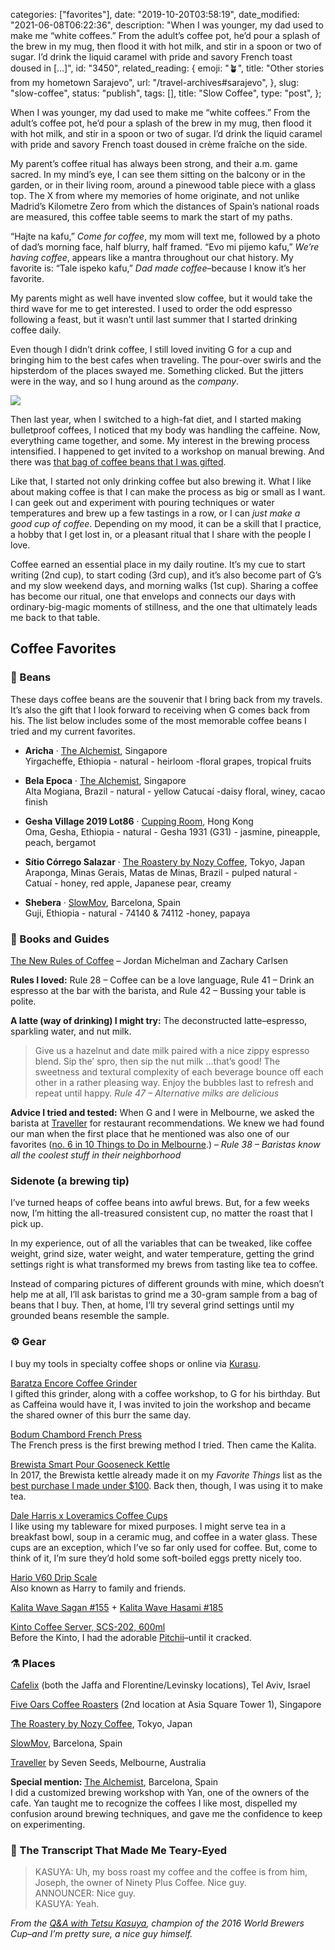 
  categories: ["favorites"],
  date: "2019-10-20T03:58:19",
  date_modified: "2021-06-08T06:22:36",
  description:
    "When I was younger, my dad used to make me “white coffees.” From the adult’s coffee pot, he’d pour a splash of the brew in my mug, then flood it with hot milk, and stir in a spoon or two of sugar. I’d drink the liquid caramel with pride and savory French toast doused in […]",
  id: "3450",
  related_reading: {
    emoji: "🪴",
    title: "Other stories from my hometown Sarajevo",
    url: "/travel-archives#sarajevo",
  },
  slug: "slow-coffee",
  status: "publish",
  tags: [],
  title: "Slow Coffee",
  type: "post",
};


When I was younger, my dad used to make me “white coffees.” From the adult’s coffee pot, he’d pour a splash of the brew in my mug, then flood it with hot milk, and stir in a spoon or two of sugar. I’d drink the liquid caramel with pride and savory French toast doused in crème fraîche on the side.

My parent’s coffee ritual has always been strong, and their a.m. game sacred. In my mind’s eye, I can see them sitting on the balcony or in the garden, or in their living room, around a pinewood table piece with a glass top. The X from where my memories of home originate, and not unlike Madrid’s Kilometre Zero from which the distances of Spain’s national roads are measured, this coffee table seems to mark the start of my paths.

“Hajte na kafu,” _Come for coffee_, my mom will text me, followed by a photo of dad’s morning face, half blurry, half framed. “Evo mi pijemo kafu,” _We’re having coffee_, appears like a mantra throughout our chat history. My favorite is: “Tale ispeko kafu,” _Dad made coffee_–because I know it’s her favorite.

My parents might as well have invented slow coffee, but it would take the third wave for me to get interested. I used to order the odd espresso following a feast, but it wasn’t until last summer that I started drinking coffee daily.

Even though I didn’t drink coffee, I still loved inviting G for a cup and bringing him to the best cafes when traveling. The pour-over swirls and the hipsterdom of the places swayed me. Something clicked. But the jitters were in the way, and so I hung around as the _company_.

![](/pages/posts/slow-coffee/five_oars_g_q90.jpg)

Then last year, when I switched to a high-fat diet, and I started making bulletproof coffees, I noticed that my body was handling the caffeine. Now, everything came together, and some. My interest in the brewing process intensified. I happened to get invited to a workshop on manual brewing. And there was [that bag of coffee beans that I was gifted](/posts/favorite-things-2018#the-unexpected-discovery).

Like that, I started not only drinking coffee but also brewing it. What I like about making coffee is that I can make the process as big or small as I want. I can geek out and experiment with pouring techniques or water temperatures and brew up a few tastings in a row, or I can _just make a good cup of coffee_. Depending on my mood, it can be a skill that I practice, a hobby that I get lost in, or a pleasant ritual that I share with the people I love.

Coffee earned an essential place in my daily routine. It’s my cue to start writing (2nd cup), to start coding (3rd cup), and it’s also become part of G’s and my slow weekend days, and morning walks (1st cup). Sharing a coffee has become our ritual, one that envelops and connects our days with ordinary-big-magic moments of stillness, and the one that ultimately leads me back to that table.

## Coffee Favorites

### 🍃 Beans

These days coffee beans are the souvenir that I bring back from my travels. It’s also the gift that I look forward to receiving when G comes back from his. The list below includes some of the most memorable coffee beans I tried and my current favorites.

- **Aricha** · [The Alchemist](http://www.alchemist.com.sg/), Singapore\
  Yirgacheffe, Ethiopia - natural - heirloom -floral grapes, tropical fruits

- **Bela Epoca** · [The Alchemist](http://www.alchemist.com.sg/), Singapore\
  Alta Mogiana, Brazil - natural - yellow Catucaí -daisy floral, winey, cacao finish

- **Gesha Village 2019 Lot86** · [Cupping Room](https://cuppingroom.hk/), Hong Kong\
  Oma, Gesha, Ethiopia - natural - Gesha 1931 (G31) - jasmine, pineapple, peach, bergamot

- **Sítio Córrego Salazar** · [The Roastery by Nozy Coffee](https://www.tysons.jp/roastery/), Tokyo, Japan\
  Araponga, Minas Gerais, Matas de Minas, Brazil - pulped natural - Catuaí - honey, red apple, Japanese pear, creamy

- **Shebera** · [SlowMov](https://slowmov.com/en/), Barcelona, Spain\
  Guji, Ethiopia - natural - 74140 & 74112 -honey, papaya

### 📓 Books and Guides

[The New Rules of Coffee](https://www.amazon.com/dp/0399581626/) – Jordan Michelman and Zachary Carlsen

**Rules I loved:** Rule 28 – Coffee can be a love language, Rule 41 – Drink an espresso at the bar with the barista, and Rule 42 – Bussing your table is polite.

**A latte (way of drinking) I might try:** The deconstructed latte–espresso, sparkling water, and nut milk.

> Give us a hazelnut and date milk paired with a nice zippy espresso blend. Sip the’ spro, then sip the nut milk …that’s good! The sweetness and textural complexity of each beverage bounce off each other in a rather pleasing way. Enjoy the bubbles last to refresh and repeat until happy. _Rule 47 – Alternative milks are delicious_

**Advice I tried and tested:** When G and I were in Melbourne, we asked the barista at [Traveller](#places) for restaurant recommendations. We knew we had found our man when the first place that he mentioned was also one of our favorites ([no. 6 in 10 Things to Do in Melbourne](/posts/10-things-melbourne).) – _Rule 38 – Baristas know all the coolest stuff in their neighborhood_

### Sidenote (a brewing tip)

I’ve turned heaps of coffee beans into awful brews. But, for a few weeks now, I’m hitting the all-treasured consistent cup, no matter the roast that I pick up.

In my experience, out of all the variables that can be tweaked, like coffee weight, grind size, water weight, and water temperature, getting the grind settings right is what transformed my brews from tasting like tea to coffee.

Instead of comparing pictures of different grounds with mine, which doesn’t help me at all, I’ll ask baristas to grind me a 30-gram sample from a bag of beans that I buy. Then, at home, I’ll try several grind settings until my grounded beans resemble the sample.

### ⚙️ Gear

I buy my tools in specialty coffee shops or online via [Kurasu](https://kurasu.kyoto/).

[Baratza Encore Coffee Grinder](https://www.baratza.com/grinder/encore/)\
I gifted this grinder, along with a coffee workshop, to G for his birthday. But as Caffeina would have it, I was invited to join the workshop and became the shared owner of this burr the same day.

[Bodum Chambord French Press](https://www.bodum.com/us/en/1924-16us4-chambord)\
The French press is the first brewing method I tried. Then came the Kalita.

[Brewista Smart Pour Gooseneck Kettle](https://www.amazon.com/dp/B01CFHAIBQ/)\
In 2017, the Brewista kettle already made it on my _Favorite Things_ list as the [best purchase I made under $100](/posts/favorite-things-2017#best-purchase-i-made-under-100). Back then, though, I was using it to make tea.

[Dale Harris x Loveramics Coffee Cups](https://www.loveramics.com/collections/dale-harris)\
I like using my tableware for mixed purposes. I might serve tea in a breakfast bowl, soup in a ceramic mug, and coffee in a water glass. These cups are an exception, which I’ve so far only used for coffee. But, come to think of it, I’m sure they’d hold some soft-boiled eggs pretty nicely too.

[Hario V60 Drip Scale](https://www.hario.jp/seihin/productdetail.php?product=VST-2000B)\
Also known as Harry to family and friends.

[Kalita Wave Sagan #155](https://kurasu.kyoto/products/kalita-sagan-wave-ceramic-dripper) + [Kalita Wave Hasami #185](https://kurasu.kyoto/collections/kalita/products/kalita-hasami-dripper)

[Kinto Coffee Server, SCS-202, 600ml](https://kinto-europe.com/collections/coffeeware/products/27592)\
Before the Kinto, I had the adorable [Pitchii](https://kurasu.kyoto/products/coffee-server-pitchii)–until it cracked.

### ⚗️ Places

[Cafelix](https://cafelix.co.il/) (both the Jaffa and Florentine/Levinsky locations), Tel Aviv, Israel

[Five Oars Coffee Roasters](https://www.focr.sg) (2nd location at Asia Square Tower 1), Singapore

[The Roastery by Nozy Coffee](https://www.tysons.jp/roastery/), Tokyo, Japan

[SlowMov](https://slowmov.com/en/), Barcelona, Spain

[Traveller](https://sevenseeds.com.au/pages/traveller) by Seven Seeds, Melbourne, Australia

**Special mention:** [The Alchemist](https://the-alchemist-coffee-shop.business.site/), Barcelona, Spain\
I did a customized brewing workshop with Yan, one of the owners of the cafe. Yan taught me to recognize the coffees I like most, dispelled my confusion around brewing techniques, and gave me the confidence to keep on experimenting.

### 🖤 The Transcript That Made Me Teary-Eyed

> KASUYA: Uh, my boss roast my coffee and the coffee is from him, Joseph, the owner of Ninety Plus Coffee. Nice guy.\
> ANNOUNCER: Nice guy.\
> KASUYA: Yeah.

_From the [Q&A with Tetsu Kasuya](https://kurasu.kyoto/blogs/kurasu-journal/2016-world-brewers-cup-champion-tetsu-kasuya), champion of the 2016 World Brewers Cup–and I’m pretty sure, a nice guy himself._
